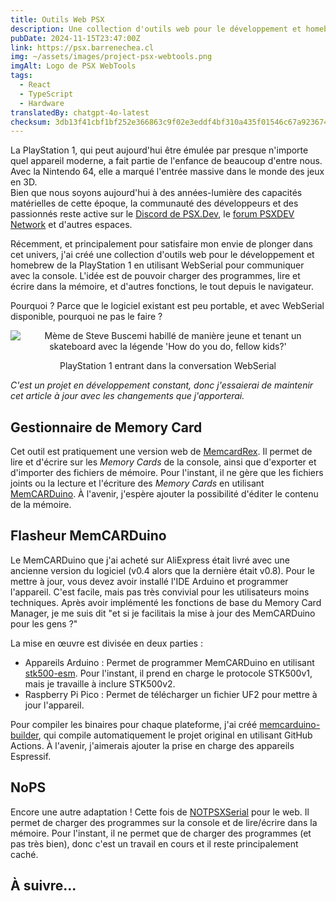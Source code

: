 ```yaml
---
title: Outils Web PSX
description: Une collection d'outils web pour le développement et homebrew de PlayStation 1 utilisant WebSerial pour interagir avec la console.
pubDate: 2024-11-15T23:47:00Z
link: https://psx.barrenechea.cl
img: ~/assets/images/project-psx-webtools.png
imgAlt: Logo de PSX WebTools
tags:
  - React
  - TypeScript
  - Hardware
translatedBy: chatgpt-4o-latest
checksum: 3db13f41cbf1bf252e366863c9f02e3eddf4bf310a435f01546c67a923674efc
---
```



La PlayStation 1, qui peut aujourd'hui être émulée par presque n'importe quel appareil moderne, a fait partie de l'enfance de beaucoup d'entre nous. Avec la Nintendo 64, elle a marqué l'entrée massive dans le monde des jeux en 3D.  
Bien que nous soyons aujourd'hui à des années-lumière des capacités matérielles de cette époque, la communauté des développeurs et des passionnés reste active sur le [Discord de PSX.Dev](https://www.psx.dev), le [forum PSXDEV Network](https://www.psxdev.net) et d'autres espaces.

Récemment, et principalement pour satisfaire mon envie de plonger dans cet univers, j'ai créé une collection d'outils web pour le développement et homebrew de la PlayStation 1 en utilisant WebSerial pour communiquer avec la console. L'idée est de pouvoir charger des programmes, lire et écrire dans la mémoire, et d'autres fonctions, le tout depuis le navigateur.

Pourquoi ? Parce que le logiciel existant est peu portable, et avec WebSerial disponible, pourquoi ne pas le faire ?

<div align="center">
  <Image
    src={FellowKids}
    alt="Mème de Steve Buscemi habillé de manière jeune et tenant un skateboard avec la légende 'How do you do, fellow kids?'"
    format="webp"
  />
  <p class="italic">PlayStation 1 entrant dans la conversation WebSerial</p>
</div>

_C'est un projet en développement constant, donc j'essaierai de maintenir cet article à jour avec les changements que j'apporterai._

## Gestionnaire de Memory Card

Cet outil est pratiquement une version web de [MemcardRex](https://github.com/ShendoXT/memcardrex). Il permet de lire et d'écrire sur les _Memory Cards_ de la console, ainsi que d'exporter et d'importer des fichiers de mémoire. Pour l'instant, il ne gère que les fichiers joints ou la lecture et l'écriture des _Memory Cards_ en utilisant [MemCARDuino](https://github.com/ShendoXT/memcarduino). À l'avenir, j'espère ajouter la possibilité d'éditer le contenu de la mémoire.

## Flasheur MemCARDuino

Le MemCARDuino que j'ai acheté sur AliExpress était livré avec une ancienne version du logiciel (v0.4 alors que la dernière était v0.8). Pour le mettre à jour, vous devez avoir installé l'IDE Arduino et programmer l'appareil. C'est facile, mais pas très convivial pour les utilisateurs moins techniques. Après avoir implémenté les fonctions de base du Memory Card Manager, je me suis dit "et si je facilitais la mise à jour des MemCARDuino pour les gens ?"

La mise en œuvre est divisée en deux parties :

- Appareils Arduino : Permet de programmer MemCARDuino en utilisant [stk500-esm](https://github.com/barrenechea/stk500-esm). Pour l'instant, il prend en charge le protocole STK500v1, mais je travaille à inclure STK500v2.
- Raspberry Pi Pico : Permet de télécharger un fichier UF2 pour mettre à jour l'appareil.

Pour compiler les binaires pour chaque plateforme, j'ai créé [memcarduino-builder](https://github.com/barrenechea/memcarduino-builder), qui compile automatiquement le projet original en utilisant GitHub Actions. À l'avenir, j'aimerais ajouter la prise en charge des appareils Espressif.

## NoPS

Encore une autre adaptation ! Cette fois de [NOTPSXSerial](https://github.com/leafy-psx/NOTPSXSerial) pour le web. Il permet de charger des programmes sur la console et de lire/écrire dans la mémoire. Pour l'instant, il ne permet que de charger des programmes (et pas très bien), donc c'est un travail en cours et il reste principalement caché.

## À suivre...
